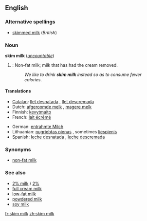 <!-- If you edit this page, please also edit "skimmed milk" so that these pages remain synchronised-->
==English==

===Alternative spellings===
*[[skimmed milk]] (''British'')

===Noun===
'''skim milk''' (''[[uncountable]]'')

# {{US}}: Non-fat milk; milk that has had the cream removed.
#:''We like to drink '''skim milk''' instead so as to consume fewer calories''.

====Translations====
{{top}}
*[[Catalan]]: [[llet desnatada]] {{f}}, [[llet descremada]] {{f}}
*Dutch: [[afgeroomde melk]] {{f}}, [[magere melk]] {{f}}
*Finnish: [[kevytmaito]]
*French: [[lait écrémé]] {{m}}
{{mid}}
*German: [[entrahmte Milch]] {{f}}
*Lithuanian: [[nugriebtas pienas]] {{m}}, sometimes [[liespienis]] {{m}}
*Spanish: [[leche desnatada]] {{f}}, [[leche descremada]] {{f}}
{{bottom}}

===Synonyms===
*[[non-fat milk]]

===See also===
*[[2% milk]] / [[2%]]
*[[full cream milk]]
*[[low-fat milk]]
*[[powdered milk]]
*[[soy milk]]

<!-- If you edit this page, please also edit "skimmed milk" so that these pages remain synchronised-->

[[fr:skim milk]]
[[zh:skim milk]]